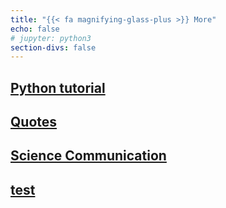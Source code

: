 ```yaml
---
title: "{{< fa magnifying-glass-plus >}} More"
echo: false
# jupyter: python3
section-divs: false
---
```


## <i class="fab fa-python fa-fw fa-lg fa-notbold svv"></i> [Python tutorial](/tutorials/python/)

## <i class="fa-solid fa-quote-left fa-fw fa-lg fa-notbold svv"></i> [Quotes](/more/quotes.html)

## <i class="fa-solid fa-microphone-lines fa-fw fa-lg fa-notbold svv"></i> [Science Communication](/more/communication.html)

## [test](/more/test)
